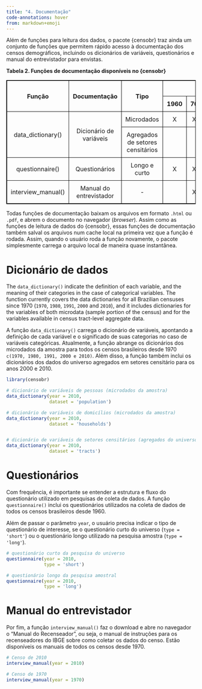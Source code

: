 ```yaml
---
title: "4. Documentação"
code-annotations: hover
from: markdown+emoji
---
```


Além de funções para leitura dos dados, o pacote {censobr} traz ainda um conjunto de funções que permitem rápido acesso à documentação dos censos demográficos, incluindo os dicionários de variáveis, questionários e manual do entrevistador para envistas.


**Tabela 2. Funções de documentação disponíveis no {censobr}**

```{=html}
<!DOCTYPE html>
<html lang="en">
<head>
    <meta charset="UTF-8">
    <meta name="viewport" content="width=device-width, initial-scale=1.0">
    <style>
        table {
            width: 100%;
            border-collapse: collapse;
        }
        table, th, td {
            border: 1px solid black; /* Thicker border for better visibility */
        }
        th, td {
            padding: 10px;
            text-align: center;
        }
    </style>
</head>
<body>

<table>
    <thead>
        <tr>
            <th rowspan="2">Função</th>
            <th rowspan="2">Documentação</th>
            <th rowspan="2">Tipo</th>
            <th colspan="7">Disponibilidade</th>
        </tr>
        <tr>
            <th>1960</th>
            <th>70</th>
            <th>80</th>
            <th>91</th>
            <th>2000</th>
            <th>10</th>
            <th>22</th>
        </tr>
    </thead>
    <tbody>
        <tr>
            <td rowspan="2">data_dictionary()</td>
            <td rowspan="2">Dicionário de variáveis</td>
            <td>Microdados</td>
            <td>X</td>
            <td>X</td>
            <td>X</td>
            <td></td>
            <td>X</td>
            <td></td>
            <td>X</td>
        </tr>
        <tr>
            <td>Agregados de setores censitários</td>
            <td></td>
            <td></td>
            <td></td>
            <td></td>
            <td>X</td>
            <td></td>
            <td>X</td>
        </tr>
        <tr>
            <td>questionnaire()</td>
            <td>Questionários</td>
            <td>Longo e curto</td>
            <td>X</td>
            <td>X</td>
            <td>X</td>
            <td>X</td>
            <td>X</td>
            <td>X</td>
            <td>X</td>
        </tr>
        <tr>
            <td>interview_manual()</td>
            <td>Manual do entrevistador</td>
            <td>-</td>
            <td></td>
            <td>X</td>
            <td>X</td>
            <td>X</td>
            <td>X</td>
            <td></td>
            <td>X</td>
        </tr>
    </tbody>
</table>

</body>
</html>

```

Todas funções de documentação baixam os arquivos em formato `.html` ou `.pdf`, e abrem o documento no navegador (*browser*). Assim como as funções de leitura de dados do {censobr}, essas funções de documentação também salval os arquivos num cache local na primeira vez que a função é rodada. Assim, quando o usuário roda a função novamente, o pacote simplesmente carrega o arquivo local de maneira quase instantânea.


# Dicionário de dados

The `data_dictionary()` indicate the definition of each variable, and the meaning of their categories in the case of categorical variables. The function currently covers the data dictionaries for all Brazilian censuses since 1970 (`1970`, `1980`, `1991`, `2000` and `2010`), and it includes dictionaries for the variables of both microdata (sample portion of the census) and for the variables available in census tract-level aggregate data.


A função `data_dictionary()` carrega o dicionário de variáveis, apontando a definição de cada variável e o significado de suas categorias no caso de variáveis categóricas. Atualmente, a função abrange os dicionários dos microdados da amostra para todos os censos brasileiros desde 1970 `c(1970, 1980, 1991, 2000 e 2010)`. Além disso, a função também inclui os dicionários dos dados do universo agregados em setores censitário para os anos 2000 e 2010.



```r
library(censobr)

# dicionário de variáveis de pessoas (microdados da amostra)
data_dictionary(year = 2010, 
                dataset = 'population')

# dicionário de variáveis de domicílios (microdados da amostra)
data_dictionary(year = 2010, 
                dataset = 'households')


# dicionário de variáveis de setores censitários (agregados do universo)
data_dictionary(year = 2010, 
                dataset = 'tracts')
```
 
# Questionários

Com frequência, é importante se entender a estrutura e fluxo do questionário utilizado em pesquisas de coleta de dados. A função `questionnaire()` inclui os questionários utilizados na coleta de dados de todos os censos brasileiros desde 1960.

Além de passar o parâmetro `year`, o usuário precisa indicar o tipo de questionário de interesse, se o questionário curto do universo (`type = 'short'`) ou o questionário longo utilizado na pesquisa amostra (`type = 'long'`).

```r
# questionário curto da pesquisa do universo
questionnaire(year = 2010, 
              type = 'short')

# questionário longo da pesquisa amostral
questionnaire(year = 2010, 
              type = 'long')
```


# Manual do entrevistador

Por fim, a função `interview_manual()` faz o download e abre no navegador o "Manual do Recenseador", ou seja, o manual de instruções para os recenseadores do IBGE sobre como coletar os dados do censo. Estão disponíveis os manuais de todos os censos desde 1970.

```r
# Censo de 2010
interview_manual(year = 2010)

# Censo de 1970
interview_manual(year = 1970)
```



